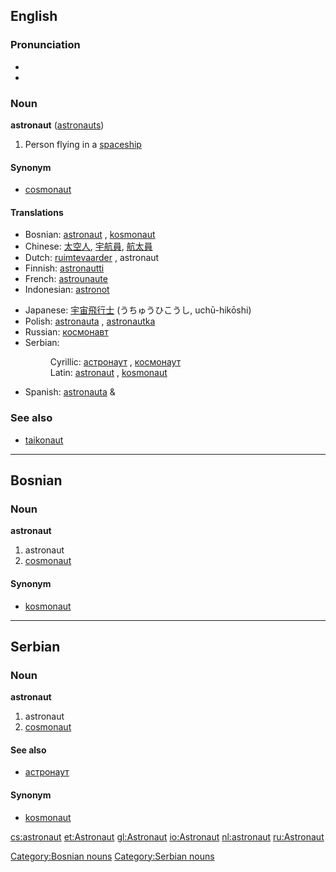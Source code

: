 ==English==
===Pronunciation===
*{{IPA|/ˈœstɹənɑt/ (''Canadian'')}}
*{{audio|en-ca-astronaut.ogg|Audio (CA)}}

=== Noun ===
'''astronaut''' ([[astronauts]])

#Person flying in a [[spaceship]]

====Synonym====
*[[cosmonaut]]

====Translations====
{{top}}
*Bosnian: [[astronaut#Bosnian|astronaut]] {{m}}, [[kosmonaut#Bosnian|kosmonaut]] {{m}}
*Chinese: [[太空人]], [[宇航員]], [[航太員]]
*Dutch: [[ruimtevaarder]] {{m}}, astronaut {{m}}
*Finnish: [[astronautti]]
*French: [[astrounaute]] {{m}}
*Indonesian: [[astronot]]
{{mid}}
*Japanese: [[宇宙飛行士]] (うちゅうひこうし, uchū-hikōshi)
*Polish: [[astronauta]] {{m}}, [[astronautka]] {{f}}
*Russian: [[космонавт]]
*Serbian:
*:Cyrillic: [[астронаут#Serbian|астронаут]] {{m}}, [[космонаут#Serbian|космонаут]] {{m}}
*:Latin: [[astronaut#Serbian|astronaut]] {{m}}, [[kosmonaut#Serbian|kosmonaut]] {{m}}
*Spanish: [[astronauta]] {{m}} & {{f}}
{{bottom}}

===See also===
*[[taikonaut]]

----

==Bosnian==
===Noun===
'''astronaut''' {{m}} {{s}}
#astronaut
#[[cosmonaut]]
====Synonym====
*[[kosmonaut#Bosnian|kosmonaut]]
[[Category:Bosnian nouns]]

----

==Serbian==
===Noun===
'''astronaut''' {{m}} {{s}}
#astronaut
#[[cosmonaut]]
====See also====
*[[астронаут#Serbian|астронаут]]
====Synonym====
*[[kosmonaut#Serbian|kosmonaut]]
[[Category:Serbian nouns]]

[[cs:astronaut]]
[[et:Astronaut]]
[[gl:Astronaut]]
[[io:Astronaut]]
[[nl:astronaut]]
[[ru:Astronaut]]
